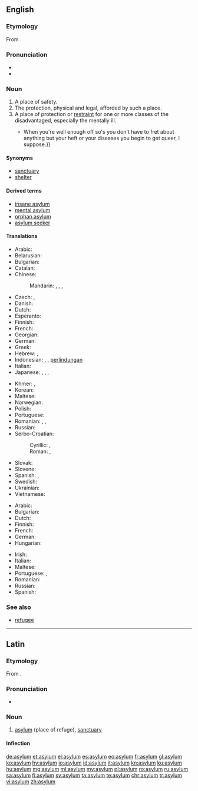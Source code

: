 ==English==

===Etymology===
From {{etyl|la|en}} {{term|asylum|lang=la}}.

===Pronunciation===
* {{audio|en-us-asylum.ogg|Audio (US)|lang=en}}
* {{IPA|/əˈsaɪləm/|lang=en}}

===Noun===
{{en-noun}}

# A place of safety.
# The protection, physical and legal, afforded by such a place.
# A place of protection or [[restraint]] for one or more classes of the disadvantaged, especially the mentally ill.
#* {{quote-book|year=1913|author={{w|Joseph C. Lincoln}}|chapter=5
|title=[http://openlibrary.org/works/OL5535161W Mr. Pratt's Patients]
|passage=Of all the queer collections of humans outside of a crazy '''asylum''', it seemed to me this sanitarium was the cup winner. {{...}} When you're well enough off so's you don't have to fret about anything but your heft or your diseases you begin to get queer, I suppose.}}

====Synonyms====
* [[sanctuary]]
* [[shelter]]

====Derived terms====
* [[insane asylum]]
* [[mental asylum]]
* [[orphan asylum]]
* [[asylum seeker]]

====Translations====
{{trans-top|place of safety}}
* Arabic: {{t|ar|ملجأ|m|tr=maljaʔ}}
* Belarusian: {{t|be|прытулак|m|tr=prytúlak}}
* Bulgarian: {{t+|bg|убежище|n|tr=ubežište}}
* Catalan: {{t|ca|asil|m}}
* Chinese:
*: Mandarin: {{t|cmn|庇護|sc=Hani}}, {{t+|cmn|庇护|tr=bìhù|sc=Hani}}, {{t|cmn|避難所|sc=Hani}}, {{t+|cmn|避难所|tr=bìnànsuǒ|sc=Hani}}
* Czech: {{t+|cs|útočiště|n}}, {{t+|cs|azyl|m}}
* Danish: {{t+|da|asyl|n}}
* Dutch: {{t+|nl|asiel|n}}
* Esperanto: {{t|eo|azilo}}
* Finnish: {{t+|fi|turvapaikka}}
* French: {{t+|fr|asile|m}}
* Georgian: {{t|ka|თავშესაფარი|sc=Geor}}
* German: {{t+|de|Asyl|m}}
* Greek: {{t+|el|άσυλο}}
* Hebrew: {{t|he|הקדש|tr=hekdeish}}, {{t|he|מדיני}}
* Indonesian: {{t|id|asilum}}, {{t+|id|suaka}}, [[lindung|perlindungan]]
* Italian: {{t+|it|asilo|m}}
* Japanese: {{t|ja|アジール|tr=ajīru}}, {{t|ja|避難所|tr=hinan-jo}}, {{t|ja|養護施設|tr=yōgo-sisetsu}}, {{t|ja|アサイラム|tr=asairamu|sc=Jpan}}
{{trans-mid}}
* Khmer: {{t+|km|បដិសរណដ្ឋាន|tr=pa’de’sa’ra’nattʰaan|sc=Khmr}}, {{t|km|ទីជ្រកកោន|tr=tii crɔɔk kaon|sc=Khmr}}
* Korean: {{t+|ko|망명|sc=Kore}}
* Maltese: {{t|mt|refuġju}}
* Norwegian: {{t|no|asyl|c}}
* Polish: {{t+|pl|azyl|m}}
* Portuguese: {{t+|pt|asilo|m}}
* Romanian: {{t+|ro|azil|n}}, {{t+|ro|adăpost|n}}, {{t+|ro|sanctuar|n}}
* Russian: {{t+|ru|убежище|n|tr=ubéžišče}}
* Serbo-Croatian:
*: Cyrillic: {{t|sh|азил|m|sc=Cyrl}}, {{t|sh|уточиште|n|sc=Cyrl}}
*: Roman: {{t+|sh|azil|m}}, {{t+|sh|utočište|n}}
* Slovak: {{t|sk|azyl|m}}
* Slovene: {{t+|sl|azil|m}}
* Spanish: {{t+|es|asilo|m}}, {{t+|es|santuario|m}}
* Swedish: {{t+|sv|asyl|c}}
* Ukrainian: {{t+|uk|притулок|m|tr=prytúlok}}
* Vietnamese: {{t|vi|viện cứu tế}}
{{trans-bottom}}

{{trans-top|Mental asylum}}
* Arabic: {{t|ar|لجوء|m|tr=lujuuʔ}}
* Bulgarian: {{t|bg|лудница}}
* Dutch: {{t|nl|psychiatrische instelling|f}}
* Finnish: {{t+|fi|mielisairaala}}
* French: {{t|fr|asile psychiatrique|m}}
* German: {{t|de|psychiatrische Anstalt|f}}
* Hungarian: {{t+|hu|elmegyógyintézet}}
{{trans-mid}}
* Irish: {{t|ga|gealtlann|f}}
* Italian: {{t+|it|manicomio|m}}
* Maltese: {{t|mt|manikomju}}
* Portuguese: {{t+|pt|manicómio|m}} {{qualifier|Portugal}}, {{t+|pt|manicômio|m}} {{qualifier|Brazil}}
* Romanian: {{t+|ro|azil|n}}
* Russian: {{t|ru|психиатрическая больница|f|tr=psixiatríčeskaja bol'níca}}
* Spanish: {{t+|es|manicomio|m}}
{{trans-bottom}}

===See also===

* [[refugee]]

----

==Latin==

===Etymology===
From {{etyl|grc|la}} {{m|grc|ἄσυλον}}.

===Pronunciation===
* {{la-pronunc|asȳlum}}

===Noun===
{{la-noun|asȳlum|asyli|asȳlī|n|second}}

# [[#English|asylum]] (place of refuge), [[sanctuary]]

====Inflection====
{{la-decl-2nd-N|asȳl}}

[[de:asylum]]
[[et:asylum]]
[[el:asylum]]
[[es:asylum]]
[[eo:asylum]]
[[fr:asylum]]
[[gl:asylum]]
[[ko:asylum]]
[[hy:asylum]]
[[io:asylum]]
[[id:asylum]]
[[it:asylum]]
[[kn:asylum]]
[[ku:asylum]]
[[hu:asylum]]
[[mg:asylum]]
[[ml:asylum]]
[[my:asylum]]
[[pl:asylum]]
[[ro:asylum]]
[[ru:asylum]]
[[sa:asylum]]
[[fi:asylum]]
[[sv:asylum]]
[[ta:asylum]]
[[te:asylum]]
[[chr:asylum]]
[[tr:asylum]]
[[vi:asylum]]
[[zh:asylum]]